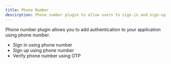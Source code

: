 ```yaml
---
title: Phone Number
descirption: Phone number plugin to allow users to sign-in and sign-up using their phone number
---
```


Phone number plugin allows you to add authentication to your application using phone number. 

- Sign in using phone number
- Sign up using phone number
- Verify phone number using OTP

